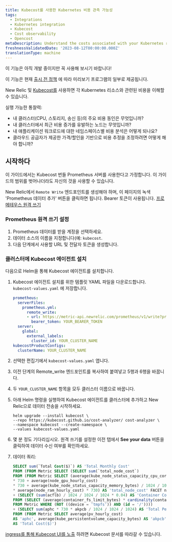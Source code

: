 ```yaml
---
title: Kubecost를 사용한 Kubernetes 비용 관측 가능성
tags:
  - Integrations
  - Kubernetes integration
  - Kubecost
  - Cost observability
  - Opencost
metaDescription: Understand the costs associated with your Kubernetes resources
freshnessValidatedDate: '2023-08-12T00:00:00.000Z'
translationType: machine
---
```


<Callout title="시사">
  이 기능은 아직 개발 중이지만 꼭 사용해 보시기 바랍니다!

  이 기능은 현재 [출시 전 정책](/docs/licenses/license-information/referenced-policies/new-relic-pre-release-policy) 에 따라 미리보기 프로그램의 일부로 제공됩니다.
</Callout>

New Relic 및 [Kubecost를](https://kubecost.github.io/cost-analyzer/) 사용하면 각 Kubernetes 리소스와 관련된 비용을 이해할 수 있습니다.

실행 가능한 통찰력:

* 내 클러스터(CPU, 스토리지, 송신 등)의 주요 비용 동인은 무엇입니까?
* 내 클러스터에서 최근 비용 증가를 유발하는 노드는 무엇입니까?
* 내 애플리케이션 워크로드에 대한 네임스페이스별 비용 분석은 어떻게 되나요?
* 클라우드 공급자가 제공한 가격/할인을 기반으로 비용 추정을 조정하려면 어떻게 해야 합니까?

## 시작하다

이 가이드에서는 Kubecost 번들 Prometheus 서버를 사용한다고 가정합니다. 이 가이드의 범위를 벗어나더라도 자신의 것을 사용할 수 있습니다.

New Relic에서 `Remote Write` 엔드포인트를 생성해야 하며, 이 페이지의 녹색 'Prometheus 데이터 추가' 버튼을 클릭하면 됩니다. Bearer 토큰이 사용됩니다. [프로메테우스 원격 쓰기](/docs/infrastructure/prometheus-integrations/install-configure-remote-write/set-your-prometheus-remote-write-integration/)

### Prometheus 원격 쓰기 설정

1. Prometheus 데이터를 받을 계정을 선택하세요.
2. 데이터 소스의 이름을 지정합니다(예: `kubecost`.
3. 다음 단계에서 사용할 URL 및 전달자 토큰을 생성합니다.

### 클러스터에 Kubecost 에이전트 설치

다음으로 Helm을 통해 Kubecost 에이전트를 설치합니다.

1. Kubecost 에이전트 설치를 위한 템플릿 YAML 파일을 다운로드합니다. `kubecost-values.yaml` 에 저장합니다.

   ```yaml
   prometheus:
     serverFiles:
       prometheus.yml:
         remote_write:
         - url: https://metric-api.newrelic.com/prometheus/v1/write?prometheus_server=YOUR_CLUSTER_NAME
           bearer_token: YOUR_BEARER_TOKEN
     server:
       global:
         external_labels:
           cluster_id: YOUR_CLUSTER_NAME
   kubecostProductConfigs:
     clusterName: YOUR_CLUSTER_NAME
   ```

2. 선택한 편집기에서 `kubecost-values.yaml` 엽니다.

3. 이전 단계의 Remote_write 엔드포인트를 복사하여 붙여넣고 5행과 6행을 바꿉니다.

4. 두 `YOUR_CLUSTER_NAME` 항목을 모두 클러스터 이름으로 바꿉니다.

5. 아래 Helm 명령을 실행하여 Kubecost 에이전트를 클러스터에 추가하고 New Relic으로 데이터 전송을 시작하세요.

   ```shell
   helm upgrade --install kubecost \
   --repo https://kubecost.github.io/cost-analyzer/ cost-analyzer \
   --namespace kubecost --create-namespace \
   --values kubecost-values.yaml
   ```

6. 몇 분 정도 기다리십시오. 원격 쓰기를 설정한 이전 탭에서 <DNT>**See your data**</DNT> 버튼을 클릭하여 데이터 수신 여부를 확인하세요.

7. 데이터 쿼리:

   ```sql
   SELECT sum(`Total Cost($)`) AS 'Total Monthly Cost'
   FROM (FROM Metric SELECT (SELECT sum(`total_node_cost`)
   FROM (FROM Metric SELECT (average(kube_node_status_capacity_cpu_cores) * average(node_cpu_hourly_cost)
   * 730 + average(node_gpu_hourly_cost)
   * 730 + average(kube_node_status_capacity_memory_bytes) / 1024 / 1024 / 1024
   * average(node_ram_hourly_cost) * 730) AS 'total_node_cost' FACET node))
   + (SELECT (sum(acflb) / 1024 / 1024 / 1024 * 0.04) AS 'Container Cost($)'
   FROM (SELECT (average(container_fs_limit_bytes) * cardinality(container_fs_limit_bytes)) AS 'acflb'
   FROM Metric WHERE (NOT ((device = 'tmpfs')) AND (id = '/'))))
   + (SELECT sum(aphc * 730 * akpcb / 1024 / 1024 / 1024) AS 'Total Persistent Volume Cost($)'
   FROM (FROM Metric SELECT average(pv_hourly_cost)
   AS 'aphc', average(kube_persistentvolume_capacity_bytes) AS 'akpcb' FACET persistentvolume, instance))
   AS 'Total Cost($)')
   ```

[ingress를 통해 Kubecost UI를 노출](https://docs.kubecost.com/install-and-configure/install/ingress-examples) 하려면 Kubecost 문서를 따라갈 수 있습니다.
